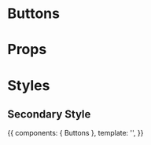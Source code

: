 
<Meta title="Components/Buttons/Secondary" Component={Buttons} />

# Buttons

<Preview>
  <Story id="buttons--normal" height="60px" />
</Preview>

# Props

<Props of={Buttons} />

# Styles

## Secondary Style

<Story name="secondary" height="60px">
  {{
    components: { Buttons },
    template: '<Buttons name="secondary" className="secondary" :useDiv="false" :isLoading="false" />',
  }}
</Story>